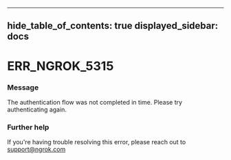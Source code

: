 

---
hide_table_of_contents: true
displayed_sidebar: docs
---


# ERR_NGROK_5315

### Message
The authentication flow was not completed in time. Please try authenticating again.

<ErrorDetails error="err_ngrok_5315" />



### Further help
If you're having trouble resolving this error, please reach out to [support@ngrok.com](mailto:support@ngrok.com?subject=Help%20with%20ERR_NGROK_5315)


